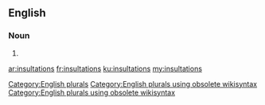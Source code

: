 ==English==

===Noun===
{{head|en}}

# {{plural of|insultation}}

[[Category:English plurals]][[Category:English plurals using obsolete wikisyntax]][[Category:English plurals using obsolete wikisyntax]]

[[ar:insultations]]
[[fr:insultations]]
[[ku:insultations]]
[[my:insultations]]